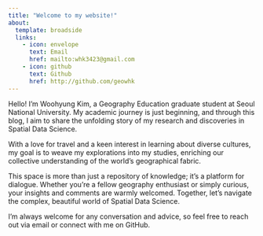 ```yaml
---
title: "Welcome to my website!"
about:
  template: broadside
  links: 
    - icon: envelope
      text: Email
      href: mailto:whk3423@gmail.com
    - icon: github
      text: Github
      href: http://github.com/geowhk
---
```


Hello! I'm Woohyung Kim, a Geography Education graduate student at Seoul National University. My academic journey is just beginning, and through this blog, I aim to share the unfolding story of my research and discoveries in Spatial Data Science.

With a love for travel and a keen interest in learning about diverse cultures, my goal is to weave my explorations into my studies, enriching our collective understanding of the world's geographical fabric.

This space is more than just a repository of knowledge; it's a platform for dialogue. Whether you're a fellow geography enthusiast or simply curious, your insights and comments are warmly welcomed. Together, let's navigate the complex, beautiful world of Spatial Data Science.

I'm always welcome for any conversation and advice, so feel free to reach out via email or connect with me on GitHub.
